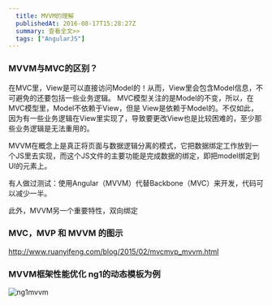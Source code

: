 ```yaml
---
  title: MVVM的理解
  publishedAt: 2016-08-17T15:28:27Z
  summary: 查看全文>>
  tags: ["AngularJS"]
---
```


### MVVM与MVC的区别？

在MVC里，View是可以直接访问Model的！从而，View里会包含Model信息，不可避免的还要包括一些业务逻辑。 MVC模型关注的是Model的不变，所以，在MVC模型里，Model不依赖于View，但是 View是依赖于Model的。不仅如此，因为有一些业务逻辑在View里实现了，导致要更改View也是比较困难的，至少那些业务逻辑是无法重用的。

MVVM在概念上是真正将页面与数据逻辑分离的模式，它把数据绑定工作放到一个JS里去实现，而这个JS文件的主要功能是完成数据的绑定，即把model绑定到UI的元素上。

有人做过测试：使用Angular（MVVM）代替Backbone（MVC）来开发，代码可以减少一半。

此外，MVVM另一个重要特性，双向绑定
### MVC，MVP 和 MVVM 的图示

http://www.ruanyifeng.com/blog/2015/02/mvcmvp_mvvm.html

### MVVM框架性能优化 ng1的动态模板为例

![ng1mvvm](https://user-images.githubusercontent.com/8676711/46901209-3dd37880-cee2-11e8-9d6b-f66b5779e4c7.png)

